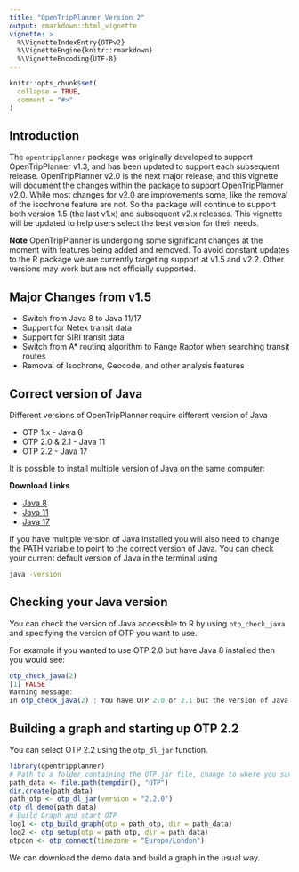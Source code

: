 ```yaml
---
title: "OpenTripPlanner Version 2"
output: rmarkdown::html_vignette
vignette: >
  %\VignetteIndexEntry{OTPv2}
  %\VignetteEngine{knitr::rmarkdown}
  %\VignetteEncoding{UTF-8}
---
```


```r
knitr::opts_chunk$set(
  collapse = TRUE,
  comment = "#>"
)
```

## Introduction

The `opentripplanner` package was originally developed to support OpenTripPlanner v1.3, and has been updated to support each subsequent release. OpenTripPlanner v2.0 is the next major release, and this vignette will document the changes within the package to support OpenTripPlanner v2.0. While most changes for v2.0 are improvements some, like the removal of the isochrone feature are not. So the package will continue to support both version 1.5 (the last v1.x) and subsequent v2.x releases. This vignette will be updated to help users select the best version for their needs.

**Note** OpenTripPlanner is undergoing some significant changes at the moment with features being added and removed. To avoid constant updates to the R package we are currently targeting support at v1.5 and v2.2. Other versions may work but are not officially supported.

## Major Changes from v1.5

* Switch from Java 8 to Java 11/17
* Support for Netex transit data
* Support for SIRI transit data
* Switch from A* routing algorithm to Range Raptor when searching transit routes
* Removal of Isochrone, Geocode, and other analysis features

## Correct version of Java

Different versions of OpenTripPlanner require different version of Java

* OTP 1.x  - Java 8
* OTP 2.0 & 2.1  - Java 11
* OTP 2.2 - Java 17

It is possible to install multiple version of Java on the same computer:

**Download Links**

* [Java 8](https://www.java.com/en/download/manual.jsp)
* [Java 11](https://www.oracle.com/java/technologies/javase-jdk11-downloads.html)
* [Java 17](https://www.oracle.com/java/technologies/downloads/#java17)

If you have multiple version of Java installed you will also need to change the PATH variable to point to the correct version of Java. You can check your current default version of Java in the terminal using

```bash
java -version
```


## Checking your Java version

You can check the version of Java accessible to R by using `otp_check_java` and specifying the version of OTP you want to use.

For example if you wanted to use OTP 2.0 but have Java 8 installed then you would see:

```r
otp_check_java(2)
[1] FALSE
Warning message:
In otp_check_java(2) : You have OTP 2.0 or 2.1 but the version of Java for OTP 1.x

```

## Building a graph and starting up OTP 2.2

You can select OTP 2.2 using the `otp_dl_jar` function.


```r
library(opentripplanner)
# Path to a folder containing the OTP.jar file, change to where you saved the file.
path_data <- file.path(tempdir(), "OTP")
dir.create(path_data)
path_otp <- otp_dl_jar(version = "2.2.0")
otp_dl_demo(path_data)
# Build Graph and start OTP
log1 <- otp_build_graph(otp = path_otp, dir = path_data)
log2 <- otp_setup(otp = path_otp, dir = path_data)
otpcon <- otp_connect(timezone = "Europe/London")
```
We can download the demo data and build a graph in the usual way.



